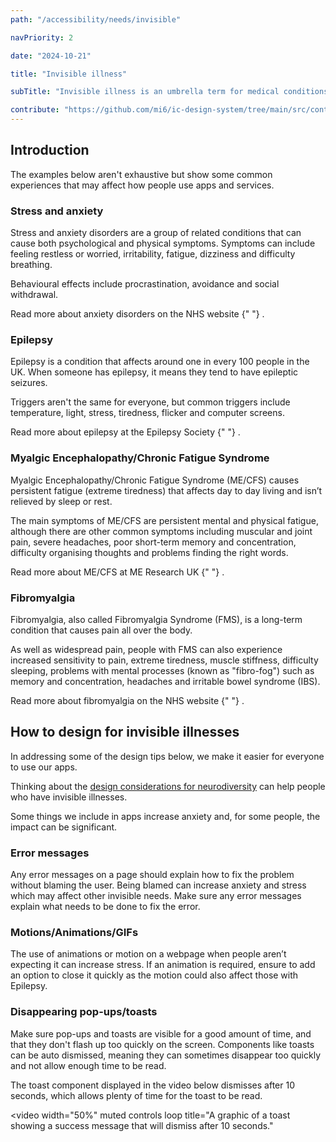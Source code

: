 ```yaml
---
path: "/accessibility/needs/invisible"

navPriority: 2

date: "2024-10-21"

title: "Invisible illness"

subTitle: "Invisible illness is an umbrella term for medical conditions that are invisible to others."

contribute: "https://github.com/mi6/ic-design-system/tree/main/src/content/structured/accessibility/needs/invisible.mdx"
---
```



## Introduction

The examples below aren't exhaustive but show some common experiences that may affect how people use apps and services.

### Stress and anxiety

Stress and anxiety disorders are a group of related conditions that can cause both psychological and physical symptoms. Symptoms can include feeling restless or worried, irritability, fatigue, dizziness and difficulty breathing.

Behavioural effects include procrastination, avoidance and social withdrawal.

<p>
  <ic-link
    target="_blank"
    href="https://www.nhs.uk/conditions/generalised-anxiety-disorder/"
    rel="noreferer noopener nofollow"
  >
    Read more about anxiety disorders on the NHS website
  </ic-link>{" "}
  .
</p>

### Epilepsy

Epilepsy is a condition that affects around one in every 100 people in the UK. When someone has epilepsy, it means they tend to have epileptic seizures.

Triggers aren't the same for everyone, but common triggers include temperature, light, stress, tiredness, flicker and computer screens.

<p>
  <ic-link
    target="_blank"
    href="https://www.epilepsysociety.org.uk/about-epilepsy/what-epilepsy"
    rel="noreferer noopener nofollow"
  >
    Read more about epilepsy at the Epilepsy Society
  </ic-link>{" "}
  .
</p>

### Myalgic Encephalopathy/Chronic Fatigue Syndrome

Myalgic Encephalopathy/Chronic Fatigue Syndrome (ME/CFS) causes persistent fatigue (extreme tiredness) that affects day to day living and isn’t relieved by sleep or rest.

The main symptoms of ME/CFS are persistent mental and physical fatigue, although there are other common symptoms including muscular and joint pain, severe headaches, poor short-term memory and concentration, difficulty organising thoughts and problems finding the right words.

<p>
  <ic-link
    target="_blank"
    href="https://www.meresearch.org.uk/what-is-me"
    rel="noreferer noopener nofollow"
    id="fn-1"
  >
    Read more about ME/CFS at ME Research UK
  </ic-link>{" "}
  .
</p>

### Fibromyalgia

Fibromyalgia, also called Fibromyalgia Syndrome (FMS), is a long-term condition that causes pain all over the body.

As well as widespread pain, people with FMS can also experience increased sensitivity to pain, extreme tiredness, muscle stiffness, difficulty sleeping, problems with mental processes (known as "fibro-fog") such as memory and concentration, headaches and irritable bowel syndrome (IBS).

<p>
  <ic-link
    target="_blank"
    href="https://www.nhs.uk/conditions/fibromyalgia/"
    rel="noreferer noopener nofollow"
    id="fn-1"
  >
    Read more about fibromyalgia on the NHS website
  </ic-link>{" "}
  .
</p>

## How to design for invisible illnesses

In addressing some of the design tips below, we make it easier for everyone to use our apps.

Thinking about the [design considerations for neurodiversity](/accessibility/needs/neurodiversity) can help people who have invisible illnesses.

Some things we include in apps increase anxiety and, for some people, the impact can be significant.

### Error messages

Any error messages on a page should explain how to fix the problem without blaming the user. Being blamed can increase anxiety and stress which may affect other invisible needs.
Make sure any error messages explain what needs to be done to fix the error.

<DoubleDoDontCaution>
  <DoDontCaution
    imageSrc={invisibleAccessibilityFig4}
    imageAlt="A graphic of an error message and a submit button where the error asks the user to check data. The error states that the error is with the form, not with the user."
    state="good"
    caption="Error messages should advise people on how to fix the issue rather than blaming them."
  />
  <DoDontCaution
    imageSrc={invisibleAccessibilityFig5}
    imageAlt="A graphic of an error message and a submit button where the error blames the user for the submission failing."
    state="bad"
    caption="Error messages should not blame the person or fail to tell them how to fix the issue."
  />
</DoubleDoDontCaution>

### Motions/Animations/GIFs

The use of animations or motion on a webpage when people aren’t expecting it can increase stress.
If an animation is required, ensure to add an option to close it quickly as the motion could also affect those with Epilepsy.

### Disappearing pop-ups/toasts

Make sure pop-ups and toasts are visible for a good amount of time, and that they don't flash up too quickly on the screen.
Components like toasts can be auto dismissed, meaning they can sometimes disappear too quickly and not allow enough time to be read.

The toast component displayed in the video below dismisses after 10 seconds, which allows plenty of time for the toast to be read.

<video
  width="50%"
  muted
  controls
  loop
  title="A graphic of a toast showing a success message that will dismiss after 10 seconds."
>
  <source src={toastAnimation} type="video/mp4" />
</video>
